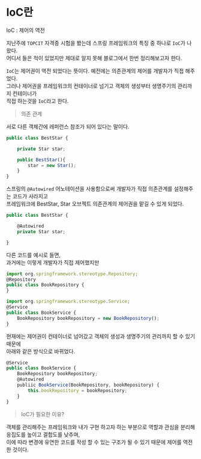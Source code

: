 # IoC란

IoC : 제어의 역전

지난주에 `TOPCIT` 자격증 시험을 봤는데 스프링 프레임워크의 특징 중 하나로 `IoC`가 나왔다.  
어디서 들은 적이 있었지만 제대로 알지 못해 블로그에서 한번 정리해보고자 한다.

`IoC`는 제어권이 역전 되었다는 뜻이다. 예전에는 의존관계의 제어를 개발자가 직접 해주었다.   
그러나 제어권을 프레임워크의 컨테이너로 넘기고 객체의 생성부터 생명주기의 관리까지 컨테이너가  
직접 하는것을 `IoC`라고 한다.

> 의존 관계     

서로 다른 객체간에 레퍼런스 참조가 되어 있다는 말이다. 

```js
public class BestStar {

    private Star star;

    public BestStar(){
        star = new Star();
    }
}
```

스프링의 `@Autowired` 어노테이션을 사용함으로써 개발자가 직접 의존관계를 설정해주는 코드가 사라지고  
프레임워크에 BestStar, Star 오브젝트 의존관계의 제어권을 맡길 수 있게 되었다.

```js
public class BestStar {

    @Autowired
    private Star star;

}
```

다른 코드를 예시로 들면,  
과거에는 이렇게 개발자가 직접 제어했지만

```js
import org.springframework.stereotype.Repository;
@Repository
public class BookRepository {
}
```

```js
import org.springframework.stereotype.Service;
@Service
public class BookService {
    BookRepository bookRepository = new BookRepository();
}
```

현재에는 제어권이 컨테이너로 넘어갔고 객체의 생성과 생명주기의 관리까지 할 수 있기 때문에   
아래와 같은 방식으로 바뀌었다.  

```js
@Service
public class BookService {
    BookRepository bookRepository;
    @Autowired
    publiic BookService(BookRepository, bookRepository) {
        this.bookRepository = bookRepository;
    }
}
```

> IoC가 필요한 이유? 

객체를 관리해주는 프레임워크와 내가 구현 하고자 하는 부분으로 역할과 관심을 분리해 응집도를 높이고 결합도를 낮추며,  
이에 따라 변경에 유연한 코드를 작성 할 수 있는 구조가 될 수 있기 때문에 제어를 역전한 것이다.


